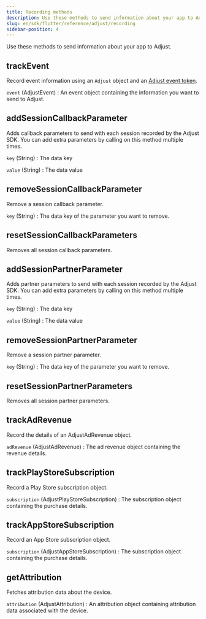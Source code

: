 ```yaml
---
title: Recording methods
description: Use these methods to send information about your app to Adjust.
slug: en/sdk/flutter/reference/adjust/recording
sidebar-position: 4
---
```


Use these methods to send information about your app to Adjust.

<Function>

## trackEvent

Record event information using an `Adjust` object and an [Adjust event token](https://help.adjust.com/en/article/add-events#add-event).

<slot slot="signature">


<TrackEventSig />

</slot>

<slot slot="snippet">


<TrackEvent />

</slot>

<slot slot="parameters">

`event` (AdjustEvent)
: An event object containing the information you want to send to Adjust.

</slot>

</Function>

<Function>

## addSessionCallbackParameter

Adds callback parameters to send with each session recorded by the Adjust SDK. You can add extra parameters by calling on this method multiple times.

<slot slot="signature">


<AddSessionCallbackParameterSig />

</slot>

<slot slot="snippet">


<AddSessionCallbackParameter />

</slot>

<slot slot="parameters">

`key` (String)
: The data key

`value` (String)
: The data value

</slot>

</Function>

<Function>

## removeSessionCallbackParameter

Remove a session callback parameter.

<slot slot="signature">


<RemoveSessionCallbackParameterSig />

</slot>

<slot slot="snippet">


<RemoveSessionCallbackParameter />

</slot>

<slot slot="parameters">

`key` (String)
: The data key of the parameter you want to remove.

</slot>

</Function>

<Function>

## resetSessionCallbackParameters

Removes all session callback parameters.

<slot slot="signature">


<ResetSessionCallbackParametersSig />

</slot>

<slot slot="snippet">


<ResetSessionCallbackParameters />

</slot>

</Function>

<Function>

## addSessionPartnerParameter

Adds partner parameters to send with each session recorded by the Adjust SDK. You can add extra parameters by calling on this method multiple times.

<slot slot="signature">


<AddSessionPartnerParameterSig />

</slot>

<slot slot="snippet">


<AddSessionPartnerParameter />

</slot>

<slot slot="parameters">

`key` (String)
: The data key

`value` (String)
: The data value

</slot>

</Function>

<Function>

## removeSessionPartnerParameter

Remove a session partner parameter.

<slot slot="signature">


<RemoveSessionPartnerParameterSig />

</slot>

<slot slot="snippet">


<RemoveSessionPartnerParameter />

</slot>

<slot slot="parameters">

`key` (String)
: The data key of the parameter you want to remove.

</slot>

</Function>

<Function>

## resetSessionPartnerParameters

Removes all session partner parameters.

<slot slot="signature">


<ResetSessionPartnerParametersSig />

</slot>

<slot slot="snippet">


<ResetSessionPartnerParameters />

</slot>

</Function>

<Function>

## trackAdRevenue

Record the details of an AdjustAdRevenue object.

<slot slot="signature">


<TrackAdRevenueSig />

</slot>

<slot slot="snippet">


<TrackAdRevenue />

</slot>

<slot slot="parameters">

`adRevenue` (AdjustAdRevenue)
: The ad revenue object containing the revenue details.

</slot>

</Function>

<Function>

## trackPlayStoreSubscription

Record a Play Store subscription object.

<slot slot="signature">


<TrackPlayStoreSubscriptionSig />

</slot>

<slot slot="snippet">


<TrackPlayStoreSubscription />

</slot>

<slot slot="parameters">

`subscription` (AdjustPlayStoreSubscription)
: The subscription object containing the purchase details.

</slot>

</Function>

<Function>

## trackAppStoreSubscription

Record an App Store subscription object.

<slot slot="signature">


<TrackAppStoreSubscriptionSig />

</slot>

<slot slot="snippet">


<TrackAppStoreSubscription />

</slot>

<slot slot="parameters">

`subscription` (AdjustAppStoreSubscription)
: The subscription object containing the purchase details.

</slot>

</Function>

<Function>

## getAttribution

Fetches attribution data about the device.

<slot slot="signature">


<GetAttributionSig />

</slot>

<slot slot="snippet">


<GetAttribution />

</slot>

<slot slot="returns">

`attribution` (AdjustAttribution)
: An attribution object containing attribution data associated with the device.

</slot>

</Function>
